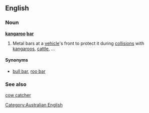 ==English==

===Noun===
'''[[kangaroo]] [[bar]]'''

# {{italbrac|Australian, colloquial}} Metal bars at a [[vehicle]]'s front to protect it during [[collision]]s with [[kangaroo]]s, [[cattle]], ...

====Synonyms====
* [[bull bar]], [[roo bar]]

===See also===
[[cow catcher]]

[[Category:Australian English]]